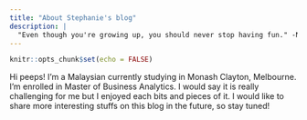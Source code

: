 ```yaml
---
title: "About Stephanie's blog"
description: |
  "Even though you're growing up, you should never stop having fun." -Nina Dobrev.
---
```


```r
knitr::opts_chunk$set(echo = FALSE)
```

Hi peeps! I'm a Malaysian currently studying in Monash Clayton, Melbourne.
I'm enrolled in Master of Business Analytics. I would say it is really challenging for me but I enjoyed each bits and pieces of it. I would like to share more interesting stuffs on this blog in the future, so stay tuned!